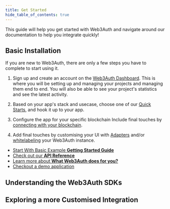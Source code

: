 ```yaml
---
title: Get Started
hide_table_of_contents: true
---
```


This guide will help you get started with Web3Auth and navigate around our documentation to help you integrate quickly!

## Basic Installation

If you are new to Web3Auth, there are only a few steps you have to complete to start using it.

1. Sign up and create an account on the [Web3Auth Dashboard](https://dashboard.web3auth.io/). This is where you will be setting up and managing your
   projects and managing them end to end. You will also be able to see your project's statistics and see the latest activity.

2. Based on your app's stack and usecase, choose one of our [Quick Starts](/quickstart), and hook it up to your app.

3. Configure the app for your specific blockchain Include final touches by
   [connecting with your blockchain](/developing-with-web3auth/connect-blockchain/).

4. Add final touches by customising your UI with [Adapters](/developing-with-web3auth/adapters-and-configuration) and/or
   [whitelabeling](/whitelabeling) your Web3Auth instance.

- [Start With Basic Example **Getting Started Guide**](guides/web3auth-getting-started)
- [Check out our **API Reference**](../api-reference/)
- [Learn more about **What Web3Auth does for you?**](what-is-web3auth)
- [Checkout a demo application](/usecases)

## Understanding the Web3Auth SDKs

## Exploring a more Customised Integration
